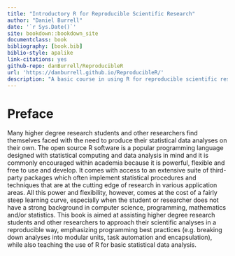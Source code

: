 ```yaml
--- 
title: "Introductory R for Reproducible Scientific Research"
author: "Daniel Burrell"
date: '`r Sys.Date()`'
site: bookdown::bookdown_site
documentclass: book
bibliography: [book.bib]
biblio-style: apalike
link-citations: yes
github-repo: danBurrell/ReproducibleR
url: 'https://danburrell.github.io/ReproducibleR/'
description: "A basic course in using R for reproducible scientific research"
---
```


# Preface

Many higher degree research students and other researchers find themselves faced with the need to produce their statistical data analyses on their own. The open source R software is a popular programming language designed with statistical computing and data analysis in mind and it is commonly encouraged within academia because it is powerful, flexible and free to use and develop. It comes with access to an extensive suite of third-party packages which often implement statistical procedures and techniques that are at the cutting edge of research in various application areas. All this power and flexibility, however, comes at the cost of a fairly steep learning curve, especially when the student or researcher does not have a strong background in computer science, programming, mathematics and/or statistics. This book is aimed at assisting higher degree research students and other researchers to approach their scientific analyses in a reproducible way, emphasizing programming best practices (e.g. breaking down analyses into modular units, task automation and encapsulation), while also teaching the use of R for basic statistical data analysis. 
